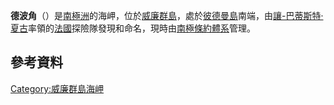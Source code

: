 {{Coord|65|11|S|64|10|W|source:GNIS|display=title}}

'''德波角'''（{{lang-en|Depeaux Point}}）是[[南極洲|南極洲]]的海岬，位於[[威廉群島|威廉群島]]，處於[[彼德曼島|彼德曼島]]南端，由[[讓-巴蒂斯特·夏古|讓-巴蒂斯特·夏古]]率領的[[法國|法國]]探險隊發現和命名，現時由[[南極條約體系|南極條約體系]]管理。

==參考資料==
{{usgs-gazetteer|id=3748}}

{{DEFAULTSORT:Depeaux Point}}
[[Category:威廉群島海岬|Category:威廉群島海岬]]


{{WilhelmArchipelago-geo-stub}}